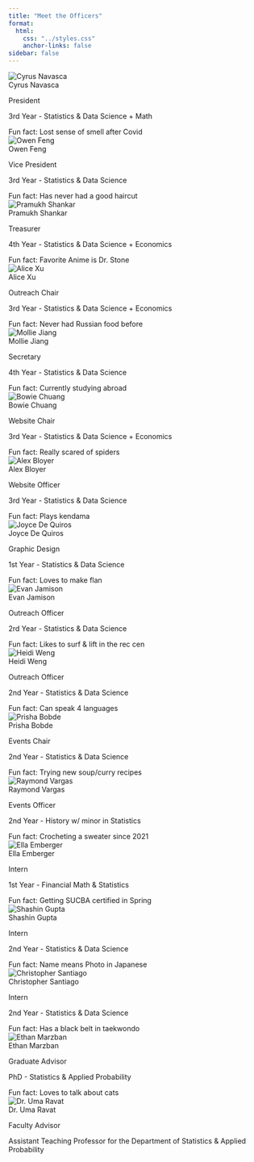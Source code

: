 ```yaml
---
title: "Meet the Officers"
format:
  html:
    css: "../styles.css"
    anchor-links: false
sidebar: false
---
```


```{=html}
<div class="staff-grid">
  <!-- Cyrus Navasca -->
  <div class="staff-card text-center translucent-background">
  <img src="../Images/Staff/2425Staff/Cyrus.png" class="img-fluid rounded-circle" alt="Cyrus Navasca">
  <div class="staff-name">Cyrus Navasca</div>
  <p>President</p>
  <p>3rd Year - Statistics & Data Science + Math</p>
  <div class="fun-fact">Fun fact: Lost sense of smell after Covid</div>
  </div>

  <!-- Owen Feng -->
  <div class="staff-card text-center translucent-background">
  <img src="../Images/Staff/2425Staff/Owen.png" class="img-fluid rounded-circle" alt="Owen Feng">
  <div class="staff-name">Owen Feng</div>
  <p>Vice President</p>
  <p>3rd Year - Statistics & Data Science</p>
  <div class="fun-fact">Fun fact: Has never had a good haircut</div>
  </div>

  <!-- Pramukh Shankar -->
  <div class="staff-card text-center translucent-background">
  <img src="../Images/Staff/2425Staff/Pramukh.png" class="img-fluid rounded-circle" alt="Pramukh Shankar">
  <div class="staff-name">Pramukh Shankar</div>
  <p>Treasurer</p>
  <p>4th Year - Statistics & Data Science + Economics</p>
  <div class="fun-fact">Fun fact: Favorite Anime is Dr. Stone</div>
  </div>

  <!-- Alice Xu -->
  <div class="staff-card text-center translucent-background">
  <img src="../Images/Staff/2425Staff/Alice.png" class="img-fluid rounded-circle" alt="Alice Xu">
  <div class="staff-name">Alice Xu</div>
  <p>Outreach Chair</p>
  <p>3rd Year - Statistics & Data Science + Economics</p>
  <div class="fun-fact">Fun fact: Never had Russian food before</div>
  </div>

  <!-- Mollie Jiang -->
  <div class="staff-card text-center translucent-background">
  <img src="../Images/Staff/2425Staff/Mollie.png" class="img-fluid rounded-circle" alt="Mollie Jiang">
  <div class="staff-name">Mollie Jiang</div>
  <p>Secretary</p>
  <p>4th Year - Statistics & Data Science</p>
  <div class="fun-fact">Fun fact: Currently studying abroad</div>
  </div>

  <!-- Bowie Chuang -->
  <div class="staff-card text-center translucent-background">
  <img src="../Images/Staff/2425Staff/Bowie.png" class="img-fluid rounded-circle" alt="Bowie Chuang">
  <div class="staff-name">Bowie Chuang</div>
  <p>Website Chair</p>
  <p>3rd Year - Statistics & Data Science + Economics</p>
  <div class="fun-fact">Fun fact: Really scared of spiders</div>
  </div>

  <!-- Alex Bloyer -->
  <div class="staff-card text-center translucent-background">
  <img src="../Images/Staff/2425Staff/Alex.png" class="img-fluid rounded-circle" alt="Alex Bloyer">
  <div class="staff-name">Alex Bloyer</div>
  <p>Website Officer</p>
  <p>3rd Year - Statistics & Data Science</p>
  <div class="fun-fact">Fun fact: Plays kendama</div>
  </div>

  <!-- Joyce De Quiros -->
  <div class="staff-card text-center translucent-background">
  <img src="../Images/Staff/2425Staff/Joyce.png" class="img-fluid rounded-circle" alt="Joyce De Quiros">
  <div class="staff-name">Joyce De Quiros</div>
  <p>Graphic Design</p>
  <p>1st Year - Statistics & Data Science</p>
  <div class="fun-fact">Fun fact: Loves to make flan</div>
  </div>

  <!-- Evan Jamison -->
  <div class="staff-card text-center translucent-background">
  <img src="../Images/Staff/2425Staff/Evan.png" class="img-fluid rounded-circle" alt="Evan Jamison">
  <div class="staff-name">Evan Jamison</div>
  <p>Outreach Officer</p>
  <p>2rd Year - Statistics & Data Science</p>
  <div class="fun-fact">Fun fact: Likes to surf & lift in the rec cen</div>
  </div>

  <!-- Heidi Weng -->
  <div class="staff-card text-center translucent-background">
  <img src="../Images/Staff/2425Staff/Heidi.png" class="img-fluid rounded-circle" alt="Heidi Weng">
  <div class="staff-name">Heidi Weng</div>
  <p>Outreach Officer</p>
  <p>2nd Year - Statistics & Data Science</p>
  <div class="fun-fact">Fun fact: Can speak 4 languages</div>
  </div>

  <!-- Prisha Bobde -->
  <div class="staff-card text-center translucent-background">
  <img src="../Images/Staff/2425Staff/Prisha.png" class="img-fluid rounded-circle" alt="Prisha Bobde">
  <div class="staff-name">Prisha Bobde</div>
  <p>Events Chair</p>
  <p>2nd Year - Statistics & Data Science</p>
  <div class="fun-fact">Fun fact: Trying new soup/curry recipes</div>
  </div>

  <!-- Raymond Vargas -->
  <div class="staff-card text-center translucent-background">
  <img src="../Images/Staff/2425Staff/Raymond.png" class="img-fluid rounded-circle" alt="Raymond Vargas">
  <div class="staff-name">Raymond Vargas</div>
  <p>Events Officer</p>
  <p>2nd Year - History w/ minor in Statistics</p>
  <div class="fun-fact">Fun fact: Crocheting a sweater since 2021</div>
  </div>

  <!-- Ella Emberger -->
  <div class="staff-card text-center translucent-background">
  <img src="../Images/Staff/2425Staff/Ella.png" class="img-fluid rounded-circle" alt="Ella Emberger">
  <div class="staff-name">Ella Emberger</div>
  <p>Intern</p>
  <p>1st Year - Financial Math & Statistics</p>
  <div class="fun-fact">Fun fact: Getting SUCBA certified in Spring</div>
  </div>

  <!-- Shashin Gupta -->
  <div class="staff-card text-center translucent-background">
  <img src="../Images/Staff/2425Staff/Shashin.png" class="img-fluid rounded-circle" alt="Shashin Gupta">
  <div class="staff-name">Shashin Gupta</div>
  <p>Intern</p>
  <p>2nd Year - Statistics & Data Science</p>
  <div class="fun-fact">Fun fact: Name means Photo in Japanese</div>
  </div>

  <!-- Christopher Santiago -->
  <div class="staff-card text-center translucent-background">
  <img src="../Images/Staff/2425Staff/Chris.png" class="img-fluid rounded-circle" alt="Christopher Santiago">
  <div class="staff-name">Christopher Santiago</div>
  <p>Intern</p>
  <p>2nd Year - Statistics & Data Science</p>
  <div class="fun-fact">Fun fact: Has a black belt in taekwondo</div>
  </div>

  <!-- Ethan Marzban -->
  <div class="staff-card text-center translucent-background">
  <img src="../Images/Staff/2425Staff/Ethan.jpg" class="img-fluid rounded-circle" alt="Ethan Marzban">
  <div class="staff-name">Ethan Marzban</div>
  <p>Graduate Advisor</p>
  <p>PhD - Statistics & Applied Probability</p>
  <div class="fun-fact">Fun fact: Loves to talk about cats</div>
  </div>

  <!-- Dr. Uma Ravat -->
  <div class="staff-card text-center translucent-background">
  <img src="../Images/Staff/2425Staff/Ravat.jpeg" class="img-fluid rounded-circle" alt="Dr. Uma Ravat">
  <div class="staff-name">Dr. Uma Ravat</div>
  <p>Faculty Advisor</p>
  <div class="fun-fact">Assistant Teaching Professor for the Department of Statistics & Applied Probability</div>
  </div>
</div>
```